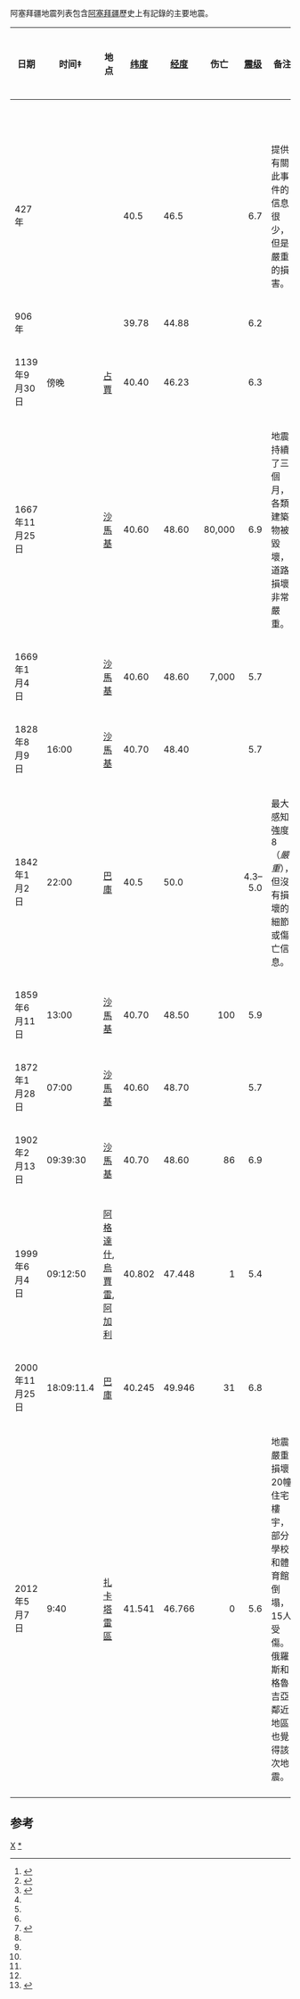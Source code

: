 {{noteTA
|G1 = Earthquake
}}
阿塞拜疆地震列表包含[[阿塞拜疆|阿塞拜疆]]歷史上有記錄的主要地震。

{| class="wikitable sortable"
|- bgcolor="#ececec"
! 日期
! 时间‡
! 地点
! [[纬度|纬度]]
! [[经度|经度]]
! <!--align="right"|-->伤亡
! <!--align="right"|-->[[矩震级|震级]]
! class="unsortable"|备注
! class="unsortable"|来源
<!--
|-
|
|
|
|
|
|
|
|
|
-->
|-
| 427年
|
|
| 40.5
| 46.5
|
| align="right"|6.7
| 提供有關此事件的信息很少，但是嚴重的損害。
| align="right"|<ref name="NGDC">{{cite web|url=http://www.ngdc.noaa.gov/nndc/struts/results?bt_0=&st_0=&type_17=EXACT&query_17=None+Selected&op_12=eq&v_12=AZERBAIJAN&type_12=Or&query_14=None+Selected&type_3=Like&query_3=&st_1=&bt_2=&st_2=&bt_1=&bt_4=5&st_4=&bt_5=&st_5=&bt_6=&st_6=&bt_7=&st_7=&bt_8=&st_8=&bt_9=&st_9=&bt_10=&st_10=&type_11=Exact&query_11=&type_16=Exact&query_16=&display_look=1&t=101650&s=1&submit_all=Search+Database|title=Significant Earthquakes where Primary Magnitude >= 5 and Country = AZERBAIJAN|last=NGDC|accessdate=23 July 2010|deadurl=no|archiveurl=https://web.archive.org/web/20161221000131/https://www.ngdc.noaa.gov/nndc/struts/results?bt_0=&st_0=&type_17=EXACT&query_17=None+Selected&op_12=eq&v_12=AZERBAIJAN&type_12=Or&query_14=None+Selected&type_3=Like&query_3=&st_1=&bt_2=&st_2=&bt_1=&bt_4=5&st_4=&bt_5=&st_5=&bt_6=&st_6=&bt_7=&st_7=&bt_8=&st_8=&bt_9=&st_9=&bt_10=&st_10=&type_11=Exact&query_11=&type_16=Exact&query_16=&display_look=1&t=101650&s=1&submit_all=Search+Database|archivedate=2016年12月21日}}</ref>

|-
| 906年
|
| {{link-en|Qıvraq}}
| 39.78
| 44.88
|
| align="right"|6.2
|
| align="right"|<ref name="CFTI_906">{{cite web|url=http://storing.ingv.it/cfti4med/quakes/M1279.html|title=Catalogue of strong earthquakes in Italy 461 B.C. - 1997 and Mediterranean area 760 B.C. - 1500|last=CFTI|accessdate=23 July 2010|deadurl=no|archiveurl=https://web.archive.org/web/20150207233107/http://storing.ingv.it/cfti4med/quakes/M1279.html|archivedate=2015年2月7日}}</ref>
|-
| 1139年9月30日
| 傍晚
| [[占賈|占賈]]
| 40.40
| 46.23
|
| align="right"|6.3
|
| align="right"|<ref name="CFTI_1139">{{cite web|url=http://storing.ingv.it/cfti4med/quakes/M2068.html|title=Catalogue of strong earthquakes in Italy 461 B.C. - 1997 and Mediterranean area 760 B.C. - 1500|last=CFTI|accessdate=23 July 2010|deadurl=no|archiveurl=https://web.archive.org/web/20150207235213/http://storing.ingv.it/cfti4med/quakes/M2068.html|archivedate=2015年2月7日}}</ref>
|-
| 1667年11月25日
|
| [[沙馬基|沙馬基]]
| 40.60
| 48.60
| align="right"|80,000
| align="right"|6.9
| 地震持續了三個月，各類建築物被毀壞，道路損壞非常嚴重。
| align="right"|<ref name="NGDC"/>
|-
| 1669年1月4日
|
| [[沙馬基|沙馬基]]
| 40.60
| 48.60
| align="right"|7,000
| align="right"|5.7
|
| align="right"|<ref name="NGDC"/>
|-
| 1828年8月9日
| 16:00
| [[沙馬基|沙馬基]]
| 40.70
| 48.40
| align="right"|
| align="right"|5.7
|
| align="right"|<ref name="NGDC"/>
|-
| 1842年1月2日
| 22:00
| [[巴庫|巴庫]]
| 40.5
| 50.0
| align="right"|
| align="right"|4.3–5.0
| 最大感知強度8（''嚴重''），但沒有損壞的細節或傷亡信息。
| align="right"|<ref name="NGDC_1842">{{cite web|url=http://www.ngdc.noaa.gov/nndc/struts/results?eq_0=1833&t=101650&s=13&d=22,26,13,12&nd=display|title=Comments for the Significant Earthquake|last=NGDC|accessdate=9 May 2012|deadurl=no|archiveurl=https://web.archive.org/web/20161221000009/https://www.ngdc.noaa.gov/nndc/struts/results?eq_0=1833&t=101650&s=13&d=22,26,13,12&nd=display|archivedate=2016年12月21日}}</ref>
|-
| 1859年6月11日
| 13:00
| [[沙馬基|沙馬基]]
| 40.70
| 48.50
| align="right"|100
| align="right"|5.9
|
| align="right"|<ref name="NGDC"/>
|-
| 1872年1月28日
| 07:00
| [[沙馬基|沙馬基]]
| 40.60
| 48.70
|
| align="right"|5.7
|
| align="right"|<ref name="NGDC"/>
|-
| 1902年2月13日
| 09:39:30
| [[沙馬基|沙馬基]]
| 40.70
| 48.60
| align="right"|86
| align="right"|6.9
|
| align="right"|<ref name="NGDC"/>
|-
| 1999年6月4日
| 09:12:50
| [[阿格達什|阿格達什]], [[烏賈雷|烏賈雷]], [[阿加利|阿加利]]
| 40.802
| 47.448
| align="right"|1
| align="right"|5.4
|
| align="right"|<ref name="NGDC"/>
|-
| 2000年11月25日
| 18:09:11.4
| [[巴庫|巴庫]]
| 40.245
| 49.946
| align="right"|31
| align="right"|6.8
|
| align="right"|<ref name="NGDC"/>
|-
| 2012年5月7日
| 9:40
| [[扎卡塔雷區|扎卡塔雷區]]
| 41.541
| 46.766
| align="right"|0
| align="right"|5.6
| 地震嚴重損壞20幢住宅樓宇，部分學校和體育館倒塌，15人受傷。俄羅斯和格魯吉亞鄰近地區也覺得該次地震。
| align="right"|<ref name="bnonews">{{cite web |title=Moderate earthquake jolts northwest Azerbaijan, injuring 15 |publisher=[[BNO_News|BNO News]] |date=7 May 2012 |url=http://www.bnonews.com/inbox/?id=660 |accessdate=7 May 2012 |deadurl=yes |archiveurl=https://archive.is/20130118172938/http://www.bnonews.com/inbox/?id=660 |archivedate=2013-01-18}}</ref>
|-
|}

== 参考 ==
{{Reflist}}

{{亚洲题目|地震列表}}

[[Category:地震列表|X]]
[[Category:阿塞拜疆地震|*]]